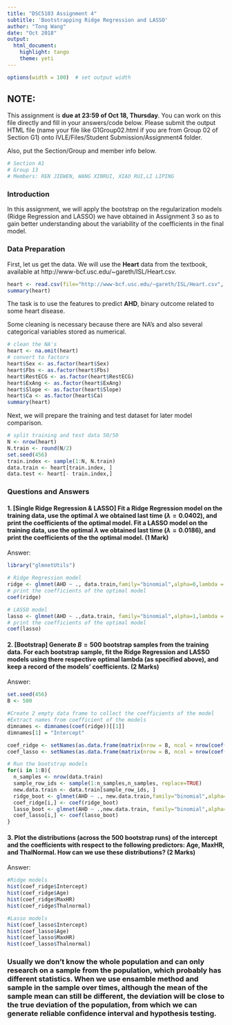 ```yaml
---
title: "DSC5103 Assignment 4"
subtitle: 'Bootstrapping Ridge Regression and LASSO'
author: "Tong Wang"
date: "Oct 2018"
output:
  html_document:
    highlight: tango
    theme: yeti
---
```

<!--
comments must be put in an HTML comment form
-->

```r
options(width = 100)  # set output width
```


## NOTE:
This assignment is **due at 23:59 of Oct 18, Thursday**. You can work on this file directly and fill in your answers/code below. Please submit the output HTML file (name your file like G1Group02.html if you are from Group 02 of Section G1) onto IVLE/Files/Student Submission/Assignment4 folder.

Also, put the Section/Group and member info below.
```r
# Section A1
# Group 13
# Members: REN JIEWEN, WANG XINRUI, XIAO RUI,LI LIPING
```



### Introduction
In this assignment, we will apply the bootstrap on the regularization models (Ridge Regression and LASSO) we have obtained in Assignment 3 so as to gain better understanding about the variability of the coefficients in the final model.

### Data Preparation
First, let us get the data. We will use the **Heart** data from the textbook, available at http://www-bcf.usc.edu/~gareth/ISL/Heart.csv.
```r
heart <- read.csv(file="http://www-bcf.usc.edu/~gareth/ISL/Heart.csv", row.names=1)
summary(heart)
```
The task is to use the features to predict **AHD**, binary outcome related to some heart disease. 

Some cleaning is necessary because there are NA's and also several categorical variables stored as numerical.
```r
# clean the NA's
heart <- na.omit(heart)
# convert to factors
heart$Sex <- as.factor(heart$Sex)
heart$Fbs <- as.factor(heart$Fbs)
heart$RestECG <- as.factor(heart$RestECG)
heart$ExAng <- as.factor(heart$ExAng)
heart$Slope <- as.factor(heart$Slope)
heart$Ca <- as.factor(heart$Ca)
summary(heart)
```

Next, we will prepare the training and test dataset for later model comparison.
```r
# split training and test data 50/50
N <- nrow(heart)
N.train <- round(N/2)
set.seed(456)
train.index <- sample(1:N, N.train)
data.train <- heart[train.index, ]
data.test <- heart[- train.index,]
```


### Questions and Answers

#### 1. [Single Ridge Regression & LASSO] Fit a Ridge Regression model on the training data, use the optimal $\lambda$ we obtained last time ($\lambda = 0.0402$), and print the coefficients of the optimal model. Fit a LASSO model on the training data, use the optimal $\lambda$ we obtained last time ($\lambda = 0.0186$), and print the coefficients of the the optimal model.   (1 Mark)

Answer: 


```r
library("glmnetUtils")

# Ridge Regression model
ridge <- glmnet(AHD ~ ., data.train,family="binomial",alpha=0,lambda = 0.0402, use.model.frame=TRUE)
# print the coefficients of the optimal model
coef(ridge)

# LASSO model
lasso <- glmnet(AHD ~ .,data.train, family="binomial",alpha=1,lambda = 0.0186, use.model.frame=TRUE)
# print the coefficients of the optimal model
coef(lasso)
```

#### 2. [Bootstrap] Generate $B=500$ bootstrap samples from the training data. For each bootstrap sample, fit the Ridge Regression and LASSO models using there respective optimal lambda (as specified above), and keep a record of the models' coefficients.   (2 Marks)

Answer:
```r
set.seed(456)
B <- 500

#Create 2 empty data frame to collect the coefficients of the model
#Extract names from coefficient of the models
dimnames <- dimnames(coef(ridge))[[1]]
dimnames[1] = "Intercept"

coef_ridge <- setNames(as.data.frame(matrix(nrow = B, ncol = nrow(coef(ridge))[[1]])),dimnames)
coef_lasso <- setNames(as.data.frame(matrix(nrow = B, ncol = nrow(coef(lasso))[[1]])),dimnames)

# Run the bootstrap models
for(i in 1:B){
  n_samples <- nrow(data.train)
  sample_row_ids <- sample(1:n_samples,n_samples, replace=TRUE)
  new.data.train <- data.train[sample_row_ids, ]
  ridge_boot <- glmnet(AHD ~ ., new.data.train,family="binomial",alpha=0,lambda = 0.0402, use.model.frame=TRUE)
  coef_ridge[i,] <- coef(ridge_boot)
  lasso_boot <- glmnet(AHD ~ .,new.data.train, family="binomial",alpha=1,lambda = 0.0186, use.model.frame=TRUE)
  coef_lasso[i,] <- coef(lasso_boot)
}

```



#### 3. Plot the distributions (across the 500 bootstrap runs) of the intercept and the coefficients with respect to the following predictors: Age, MaxHR, and ThalNormal. How can we use these distributions?   (2 Marks)

Answer:


```r
#Ridge models
hist(coef_ridge$Intercept)
hist(coef_ridge$Age)
hist(coef_ridge$MaxHR)
hist(coef_ridge$Thalnormal)

#Lasso models
hist(coef_lasso$Intercept)
hist(coef_lasso$Age)
hist(coef_lasso$MaxHR)
hist(coef_lasso$Thalnormal)

```
### Usually we don't know the whole population and can only research on a sample from the population, which probably has different statistics.  When we use ensamble method and sample in the sample over times, although the mean of the sample mean can still be different, the deviation will be close to the true deviation of the population, from which we can generate reliable confidence interval and hypothesis testing.

